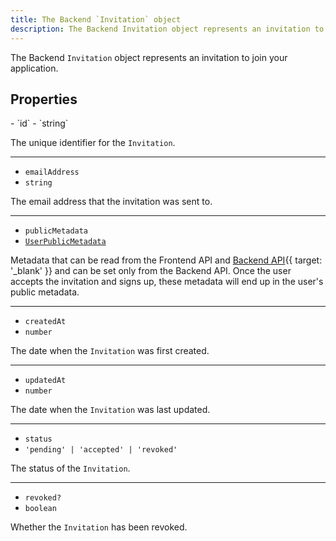 ```yaml
---
title: The Backend `Invitation` object
description: The Backend Invitation object represents an invitation to join your application.
---
```


The Backend `Invitation` object represents an invitation to join your application.

## Properties

<Properties>
  - `id`
  - `string`

  The unique identifier for the `Invitation`.

  ---

  - `emailAddress`
  - `string`

  The email address that the invitation was sent to.

  ---

  - `publicMetadata`
  - [`UserPublicMetadata`](/docs/references/javascript/types/metadata#user-public-metadata)

  Metadata that can be read from the Frontend API and [Backend API](/docs/reference/backend-api){{ target: '_blank' }} and can be set only from the Backend API. Once the user accepts the invitation and signs up, these metadata will end up in the user's public metadata.

  ---

  - `createdAt`
  - `number`

  The date when the `Invitation` was first created.

  ---

  - `updatedAt`
  - `number`

  The date when the `Invitation` was last updated.

  ---

  - `status`
  - `'pending' | 'accepted' | 'revoked'`

  The status of the `Invitation`.

  ---

  - `revoked?`
  - `boolean`

  Whether the `Invitation` has been revoked.
</Properties>
